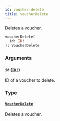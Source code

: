 ```yaml
---
id: voucher-delete
title: voucherDelete
---
```


Deletes a voucher.

```graphql
voucherDelete(
  id: ID!
): VoucherDelete

```

### Arguments

#### `id` ([`ID!`](/developer/api-reference/scalars/id))

ID of a voucher to delete.

### Type

#### [`VoucherDelete`](/developer/api-reference/objects/voucher-delete)

Deletes a voucher.
